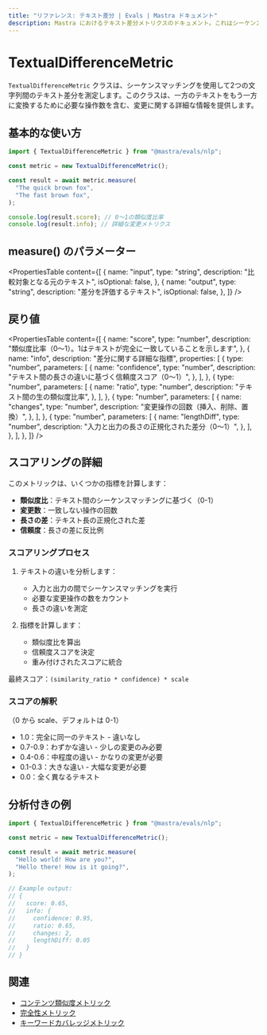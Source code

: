 ```yaml
---
title: "リファレンス: テキスト差分 | Evals | Mastra ドキュメント"
description: Mastra におけるテキスト差分メトリクスのドキュメント。これはシーケンスマッチングを用いて文字列間のテキスト差分を測定します。
---
```


# TextualDifferenceMetric

`TextualDifferenceMetric` クラスは、シーケンスマッチングを使用して2つの文字列間のテキスト差分を測定します。このクラスは、一方のテキストをもう一方に変換するために必要な操作数を含む、変更に関する詳細な情報を提供します。

## 基本的な使い方

```typescript
import { TextualDifferenceMetric } from "@mastra/evals/nlp";

const metric = new TextualDifferenceMetric();

const result = await metric.measure(
  "The quick brown fox",
  "The fast brown fox",
);

console.log(result.score); // 0〜1の類似度比率
console.log(result.info); // 詳細な変更メトリクス
```

## measure() のパラメーター

<PropertiesTable
  content={[
    {
      name: "input",
      type: "string",
      description: "比較対象となる元のテキスト",
      isOptional: false,
    },
    {
      name: "output",
      type: "string",
      description: "差分を評価するテキスト",
      isOptional: false,
    },
  ]}
/>

## 戻り値

<PropertiesTable
  content={[
    {
      name: "score",
      type: "number",
      description: "類似度比率（0～1）。1はテキストが完全に一致していることを示します",
    },
    {
      name: "info",
      description: "差分に関する詳細な指標",
      properties: [
        {
          type: "number",
          parameters: [
            {
              name: "confidence",
              type: "number",
              description:
                "テキスト間の長さの違いに基づく信頼度スコア（0～1）",
            },
          ],
        },
        {
          type: "number",
          parameters: [
            {
              name: "ratio",
              type: "number",
              description: "テキスト間の生の類似度比率",
            },
          ],
        },
        {
          type: "number",
          parameters: [
            {
              name: "changes",
              type: "number",
              description:
                "変更操作の回数（挿入、削除、置換）",
            },
          ],
        },
        {
          type: "number",
          parameters: [
            {
              name: "lengthDiff",
              type: "number",
              description:
                "入力と出力の長さの正規化された差分（0～1）",
            },
          ],
        },
      ],
    },
  ]}
/>

## スコアリングの詳細

このメトリックは、いくつかの指標を計算します：

- **類似度比**：テキスト間のシーケンスマッチングに基づく（0-1）
- **変更数**：一致しない操作の回数
- **長さの差**：テキスト長の正規化された差
- **信頼度**：長さの差に反比例

### スコアリングプロセス

1. テキストの違いを分析します：

   - 入力と出力の間でシーケンスマッチングを実行
   - 必要な変更操作の数をカウント
   - 長さの違いを測定

2. 指標を計算します：
   - 類似度比を算出
   - 信頼度スコアを決定
   - 重み付けされたスコアに統合

最終スコア：`(similarity_ratio * confidence) * scale`

### スコアの解釈

（0 から scale、デフォルトは 0-1）

- 1.0：完全に同一のテキスト - 違いなし
- 0.7-0.9：わずかな違い - 少しの変更のみ必要
- 0.4-0.6：中程度の違い - かなりの変更が必要
- 0.1-0.3：大きな違い - 大幅な変更が必要
- 0.0：全く異なるテキスト

## 分析付きの例

```typescript
import { TextualDifferenceMetric } from "@mastra/evals/nlp";

const metric = new TextualDifferenceMetric();

const result = await metric.measure(
  "Hello world! How are you?",
  "Hello there! How is it going?",
);

// Example output:
// {
//   score: 0.65,
//   info: {
//     confidence: 0.95,
//     ratio: 0.65,
//     changes: 2,
//     lengthDiff: 0.05
//   }
// }
```

## 関連

- [コンテンツ類似度メトリック](./content-similarity)
- [完全性メトリック](./completeness)
- [キーワードカバレッジメトリック](./keyword-coverage)
